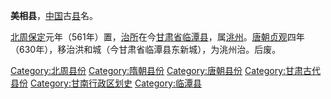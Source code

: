 '''美相县'''，[[中国|中国]]古[[县|县]]名。

[[北周|北周]][[保定_(北周)|保定]]元年（561年）置，[[治所|治所]]在今[[甘肃省|甘肃省]][[临潭县|临潭县]]，属[[洮州|洮州]]。[[唐朝|唐朝]][[貞觀_(唐朝)|贞观]]四年（630年），移治洪和城（今甘肃省临潭县东新城），为洮州治。后废。

{{甘肃行政区划小作品}}
{{DEFAULTSORT:M}}
[[Category:北周县份|Category:北周县份]]
[[Category:隋朝县份|Category:隋朝县份]]
[[Category:唐朝县份|Category:唐朝县份]]
[[Category:甘肃古代县份|Category:甘肃古代县份]]
[[Category:甘南行政区划史|Category:甘南行政区划史]]
[[Category:临潭县|Category:临潭县]]